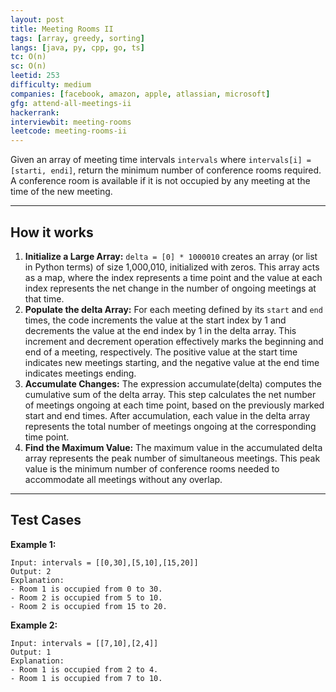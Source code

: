 ```yaml
---
layout: post
title: Meeting Rooms II
tags: [array, greedy, sorting]
langs: [java, py, cpp, go, ts]
tc: O(n)
sc: O(n)
leetid: 253
difficulty: medium
companies: [facebook, amazon, apple, atlassian, microsoft]
gfg: attend-all-meetings-ii
hackerrank: 
interviewbit: meeting-rooms
leetcode: meeting-rooms-ii
---
```


Given an array of meeting time intervals `intervals` where `intervals[i] = [starti, endi]`, return the minimum number of conference rooms required.
A conference room is available if it is not occupied by any meeting at the time of the new meeting.

---
## How it works
1. **Initialize a Large Array:** `delta = [0] * 1000010` creates an array (or list in Python terms) of size 1,000,010, initialized with zeros. 
This array acts as a map, where the index represents a time point and the value at each index represents the net change in the number of ongoing meetings at that time.
2. **Populate the delta Array:** For each meeting defined by its `start` and `end` times, the code increments the value at the start index by 1 and decrements the value at the end index by 1 in the delta array.
This increment and decrement operation effectively marks the beginning and end of a meeting, respectively. The positive value at the start time indicates new meetings starting, and the negative value at the end time indicates meetings ending.
3. **Accumulate Changes:** The expression accumulate(delta) computes the cumulative sum of the delta array. This step calculates the net number of meetings ongoing at each time point, based on the previously marked start and end times.
After accumulation, each value in the delta array represents the total number of meetings ongoing at the corresponding time point.
4. **Find the Maximum Value:** The maximum value in the accumulated delta array represents the peak number of simultaneous meetings. 
This peak value is the minimum number of conference rooms needed to accommodate all meetings without any overlap.

---
## Test Cases
**Example 1:** 
```
Input: intervals = [[0,30],[5,10],[15,20]]
Output: 2
Explanation:
- Room 1 is occupied from 0 to 30.
- Room 2 is occupied from 5 to 10.
- Room 2 is occupied from 15 to 20.
```

**Example 2:** 
```
Input: intervals = [[7,10],[2,4]]
Output: 1
Explanation:
- Room 1 is occupied from 2 to 4.
- Room 1 is occupied from 7 to 10.
```
